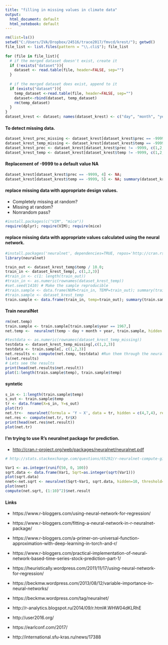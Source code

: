 ---
title: "filling in missing values in climate data"
output:
  html_document: default
  html_notebook: default
---

```{r read_cli}
rm(list=ls())
setwd("C:/Users/IVA/Dropbox/24516/trace2017/fmvcd/krest/"); getwd()
file_list <- list.files(pattern = "\\.cli$"); file_list
 
for (file in file_list){
  # if the merged dataset doesn't exist, create it
  if (!exists("dataset")){
    dataset <- read.table(file, header=FALSE, sep="")
  }
   
  # if the merged dataset does exist, append to it
  if (exists("dataset")){
    temp_dataset <-read.table(file, header=FALSE, sep="")
    dataset<-rbind(dataset, temp_dataset)
    rm(temp_dataset)
  }
}
dataset_krest <- dataset; names(dataset_krest) <- c("day", "month", "year", "prec", "temp")
```
#### To detect missing data.
```{r filter_cli}
dataset_krest_prec_missing <- dataset_krest[dataset_krest$prec == -9999, c(1,2,3,4)]; length(dataset_krest_prec_missing[,1])
dataset_krest_temp_missing <- dataset_krest[dataset_krest$temp == -9999, c(1,2,3,5)]; length(dataset_krest_temp_missing[,1]); # row.names.data.frame(dataset_krest_temp_missing)
dataset_krest_prec <- dataset_krest[dataset_krest$prec != -9999, c(1,2,3,4)]; summary(dataset_krest_prec)
dataset_krest_temp <- dataset_krest[dataset_krest$temp != -9999, c(1,2,3,5)]; summary(dataset_krest_temp)

```
#### Replacement of -9999 to a default value NA
```{r set_NA}
dataset_krest[dataset_krest$prec == -9999, 4] <- NA; 
dataset_krest[dataset_krest$temp == -9999, 5] <- NA; summary(dataset_krest)
```
#### replace missing data with appropriate design values.
  + Completely missing at random?
  + Missing at random?
  + Nonrandom pass?
```{r standart_packages}
#install.packages(c("VIM", "mice"))
require(dplyr); require(VIM); require(mice)
```
#### replace missing data with appropriate values calculated using the neural network.
```{r create_train}
#install.packages('neuralnet', dependencies=TRUE, repos='http://cran.rstudio.com/')
library(neuralnet)

train_out <- dataset_krest_temp$temp / 10.0;
train_in <- dataset_krest_temp[, c(1,2,3)]
#train_in <- c(1: length(train_out))
#train_in <- as.numeric(rownames(dataset_krest_temp))
#set.seed(1410) # Make the sample reproducible
#train.sample <- data.frame(NUM=train_in, TEMP=train_out); summary(train.sample)
#train.sample <- dataset_krest_temp
train.sample <- data.frame(train_in, temp=train_out); summary(train.sample)
```
#### Train neuralNet 
```{r train_neuralnet}
rm(net.temp)
train.sample <- train.sample[train.sample$year == 1967,]
net.temp <-  neuralnet(temp ~ day + month + year, train.sample, hidden = c(7,11,7), rep = 1, linear.output = TRUE, threshold = 0.01, stepmax = 10000)

#testdata <- as.numeric(rownames(dataset_krest_temp_missing))
testdata <- dataset_krest_temp_missing[,c(1,2,3)]
testdata <- train.sample[, c(1,2,3)]
net.results <- compute(net.temp, testdata) #Run them through the neural network
ls(net.results)
# Lets see the results
print(head(net.results$net.result))
plot(1:length(train.sample$temp), train.sample$temp)

```
#### syntetic
```{r syntetic}
s_in <- 1:length(train.sample$temp)
s_out <- train.sample$temp
tr <- data.frame(X=s_in, Y=s_out)
plot(tr)
net.tr<-  neuralnet(formula = 'Y ~ X', data = tr, hidden = c(4,7,4), rep = 1, linear.output = TRUE, threshold = 0.01, stepmax = 100000)
net.res <- compute(net.tr, tr$X)
print(head(net.res$net.result))
plot(net.tr)
```
#### I'm trying to use R's neuralnet package  for prediction.
  + <http://cran.r-project.org/web/packages/neuralnet/neuralnet.pdf>
```{r so}
# http://stats.stackexchange.com/questions/65292/r-neuralnet-compute-give-a-constant-answer

Var1 <- as.integer(runif(50, 0, 100))
sqrt.data <- data.frame(Var1, Sqrt=as.integer(sqrt(Var1)))
plot(sqrt.data)
nnet<-net.sqrt <- neuralnet(Sqrt~Var1, sqrt.data, hidden=10, threshold=0.01)
plot(nnet)
compute(net.sqrt, (1:10)^2)$net.result


```

#### Links
  + https://www.r-bloggers.com/using-neural-network-for-regression/
  + https://www.r-bloggers.com/fitting-a-neural-network-in-r-neuralnet-package/
  + https://www.r-bloggers.com/a-primer-on-universal-function-approximation-with-deep-learning-in-torch-and-r/
  + https://www.r-bloggers.com/practical-implementation-of-neural-network-based-time-series-stock-prediction-part-1/
  + https://heuristically.wordpress.com/2011/11/17/using-neural-network-for-regression/
  + https://beckmw.wordpress.com/2013/08/12/variable-importance-in-neural-networks/
  + https://beckmw.wordpress.com/tag/neuralnet/

  + http://r-analytics.blogspot.ru/2014/09/r.html#.WHW04dKLRhE
  + http://user2016.org/
  + https://earlconf.com/2017/
  + http://international.sfu-kras.ru/news/17388






